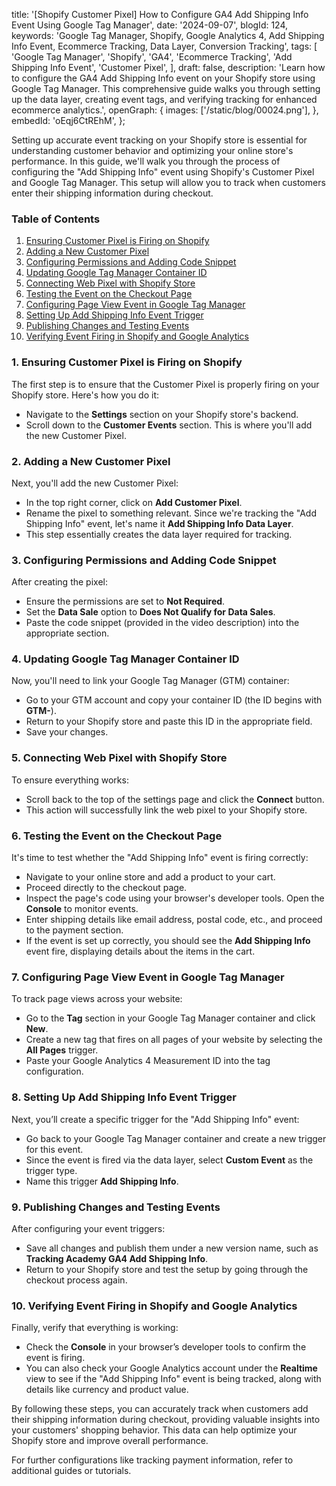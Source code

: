   title:
    '[Shopify Customer Pixel] How to Configure GA4 Add Shipping Info Event Using Google Tag Manager',
  date: '2024-09-07',
  blogId: 124,
  keywords:
    'Google Tag Manager, Shopify, Google Analytics 4, Add Shipping Info Event, Ecommerce Tracking, Data Layer, Conversion Tracking',
  tags: [
    'Google Tag Manager',
    'Shopify',
    'GA4',
    'Ecommerce Tracking',
    'Add Shipping Info Event',
    'Customer Pixel',
  ],
  draft: false,
  description:
    'Learn how to configure the GA4 Add Shipping Info event on your Shopify store using Google Tag Manager. This comprehensive guide walks you through setting up the data layer, creating event tags, and verifying tracking for enhanced ecommerce analytics.',
  openGraph: {
    images: ['/static/blog/00024.png'],
  },
  embedId: 'oEqj6CtREhM',
};

<BlogHeader metadata={metadata} />

Setting up accurate event tracking on your Shopify store is essential for understanding customer behavior and optimizing your online store's performance. In this guide, we'll walk you through the process of configuring the "Add Shipping Info" event using Shopify's Customer Pixel and Google Tag Manager. This setup will allow you to track when customers enter their shipping information during checkout.

### Table of Contents

1. [Ensuring Customer Pixel is Firing on Shopify](#ensuring-customer-pixel-is-firing-on-shopify)
2. [Adding a New Customer Pixel](#adding-a-new-customer-pixel)
3. [Configuring Permissions and Adding Code Snippet](#configuring-permissions-and-adding-code-snippet)
4. [Updating Google Tag Manager Container ID](#updating-google-tag-manager-container-id)
5. [Connecting Web Pixel with Shopify Store](#connecting-web-pixel-with-shopify-store)
6. [Testing the Event on the Checkout Page](#testing-the-event-on-the-checkout-page)
7. [Configuring Page View Event in Google Tag Manager](#configuring-page-view-event-in-google-tag-manager)
8. [Setting Up Add Shipping Info Event Trigger](#setting-up-add-shipping-info-event-trigger)
9. [Publishing Changes and Testing Events](#publishing-changes-and-testing-events)
10. [Verifying Event Firing in Shopify and Google Analytics](#verifying-event-firing-in-shopify-and-google-analytics)

### 1. Ensuring Customer Pixel is Firing on Shopify

The first step is to ensure that the Customer Pixel is properly firing on your Shopify store. Here's how you do it:

- Navigate to the **Settings** section on your Shopify store's backend.
- Scroll down to the **Customer Events** section. This is where you'll add the new Customer Pixel.

### 2. Adding a New Customer Pixel

Next, you'll add the new Customer Pixel:

- In the top right corner, click on **Add Customer Pixel**.
- Rename the pixel to something relevant. Since we're tracking the "Add Shipping Info" event, let's name it **Add Shipping Info Data Layer**.
- This step essentially creates the data layer required for tracking.

### 3. Configuring Permissions and Adding Code Snippet

After creating the pixel:

- Ensure the permissions are set to **Not Required**.
- Set the **Data Sale** option to **Does Not Qualify for Data Sales**.
- Paste the code snippet (provided in the video description) into the appropriate section.

<DataLayerCodeBlock fileName="add_shipping_info.js" />

### 4. Updating Google Tag Manager Container ID

Now, you'll need to link your Google Tag Manager (GTM) container:

- Go to your GTM account and copy your container ID (the ID begins with **GTM-**).
- Return to your Shopify store and paste this ID in the appropriate field.
- Save your changes.

### 5. Connecting Web Pixel with Shopify Store

To ensure everything works:

- Scroll back to the top of the settings page and click the **Connect** button.
- This action will successfully link the web pixel to your Shopify store.

### 6. Testing the Event on the Checkout Page

It's time to test whether the "Add Shipping Info" event is firing correctly:

- Navigate to your online store and add a product to your cart.
- Proceed directly to the checkout page.
- Inspect the page's code using your browser's developer tools. Open the **Console** to monitor events.
- Enter shipping details like email address, postal code, etc., and proceed to the payment section.
- If the event is set up correctly, you should see the **Add Shipping Info** event fire, displaying details about the items in the cart.

### 7. Configuring Page View Event in Google Tag Manager

To track page views across your website:

- Go to the **Tag** section in your Google Tag Manager container and click **New**.
- Create a new tag that fires on all pages of your website by selecting the **All Pages** trigger.
- Paste your Google Analytics 4 Measurement ID into the tag configuration.

### 8. Setting Up Add Shipping Info Event Trigger

Next, you’ll create a specific trigger for the "Add Shipping Info" event:

- Go back to your Google Tag Manager container and create a new trigger for this event.
- Since the event is fired via the data layer, select **Custom Event** as the trigger type.
- Name this trigger **Add Shipping Info**.

### 9. Publishing Changes and Testing Events

After configuring your event triggers:

- Save all changes and publish them under a new version name, such as **Tracking Academy GA4 Add Shipping Info**.
- Return to your Shopify store and test the setup by going through the checkout process again.

### 10. Verifying Event Firing in Shopify and Google Analytics

Finally, verify that everything is working:

- Check the **Console** in your browser’s developer tools to confirm the event is firing.
- You can also check your Google Analytics account under the **Realtime** view to see if the "Add Shipping Info" event is being tracked, along with details like currency and product value.

By following these steps, you can accurately track when customers add their shipping information during checkout, providing valuable insights into your customers' shopping behavior. This data can help optimize your Shopify store and improve overall performance.

For further configurations like tracking payment information, refer to additional guides or tutorials.

